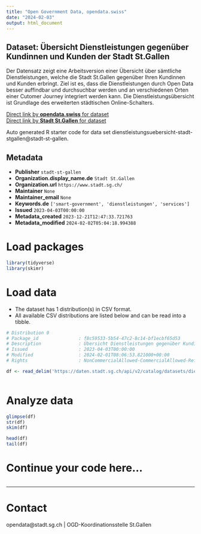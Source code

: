 ```yaml
---
title: "Open Government Data, opendata.swiss"
date: "2024-02-03"
output: html_document
---
```


## Dataset: Übersicht Dienstleistungen gegenüber Kundinnen und Kunden der Stadt St.Gallen

Der Datensatz zeigt eine Arbeitsversion einer Übersicht über sämtliche Dienstleistungen, welche die Stadt St.Gallen gegenüber Ihren Kundinnen und Kunden erbringt. Ziel ist es, dass die Dienstleistungen durch Open Data besser auffindbar und durchsuchbar werden und an verschiedenen Orten einer Cutomer Journey integriert werden kann. Die Dienstleistungsübersicht ist Grundlage des erweiterten städtischen Online-Schalters.

[Direct link by **opendata.swiss** for dataset](https://opendata.swiss/de/dataset/ubersicht-dienstleistungen-gegenuber-kundinnen-und-kunden-der-stadt-st-gallen)<br>
[Direct link by **Stadt St.Gallen** for dataset](https://daten.stadt.sg.ch/explore/dataset/dienstleistungsuebersicht-stadt-stgallen/)

Auto generated R starter code for data set dienstleistungsuebersicht-stadt-stgallen@stadt-st-gallen.

## Metadata

- **Publisher** `stadt-st-gallen`
- **Organization.display_name.de** `Stadt St.Gallen`
- **Organization.url** `https://www.stadt.sg.ch/`
- **Maintainer** `None`
- **Maintainer_email** `None`
- **Keywords.de** `['smart-government', 'dienstleistungen', 'services']`
- **Issued** `2023-04-03T00:00:00`
- **Metadata_created** `2023-12-21T12:47:33.721763`
- **Metadata_modified** `2024-02-02T05:04:18.994388`


# Load packages

```r

library(tidyverse)
library(skimr)

```

# Load data

-   The dataset has 1 distribution(s) in CSV format.
-   All available CSV distributions are listed below and can be read into a tibble.

```r

# Distribution 0
# Package_id               : f8c59533-5b54-47c2-8c14-bf1ecbf65d53
# Description              : Übersicht Dienstleistungen gegenüber Kundinnen und Kunden der Stadt St.Gallen (csv)
# Issued                   : 2023-04-03T00:00:00
# Modified                 : 2024-02-01T08:06:53.821000+00:00
# Rights                   : NonCommercialAllowed-CommercialAllowed-ReferenceRequired

df <- read_delim('https://daten.stadt.sg.ch/api/v2/catalog/datasets/dienstleistungsuebersicht-stadt-stgallen/exports/csv')



```

# Analyze data

```r

glimpse(df)
str(df)
skim(df)

head(df)
tail(df)

```

# Continue your code here...

```r

```

------------------------------------------------------------------------

# Contact

opendata@stadt.sg.ch | OGD-Koordinationsstelle St.Gallen
